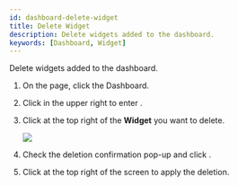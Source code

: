 ```yaml
---
id: dashboard-delete-widget
title: Delete Widget
description: Delete widgets added to the dashboard.
keywords: [Dashboard, Widget]
---
```


Delete widgets added to the dashboard.

1. On the <Cmd sid='shell.header.launcher' /> page, click the <Cmd>Dashboard</Cmd>.

1. Click <IcSet2 /> in the upper right to enter <Cmd sid='reportApp.dashboardSettings' product='2' />.

1. Click <IcTrash2 /> at the top right of the **Widget** you want to delete.

    <Image src='/img/biostarx-dashboard-widget-del.png' className='none' caption />

1. Check the deletion confirmation pop-up and click <Cmd sid='reportApp.yes' product='2' />.

1. Click <Cmd sid='reportApp.apply' product='2' /> at the top right of the <Cmd sid='reportApp.dashboardSettings' product='2' /> screen to apply the deletion.